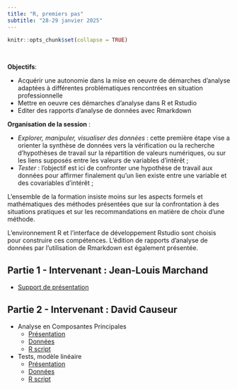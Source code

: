 ```yaml
---
title: "R, premiers pas"
subtitle: "28-29 janvier 2025"
---
```


```r
knitr::opts_chunk$set(collapse = TRUE)
```

&nbsp;

**Objectifs**: 

* Acquérir une autonomie dans la mise en oeuvre de
démarches d'analyse adaptées à différentes
problématiques rencontrées en situation professionnelle
* Mettre en oeuvre ces démarches d'analyse dans R et Rstudio
* Editer des rapports d'analyse de données avec Rmarkdown

**Organisation de la session** : 

* *Explorer, manipuler, visualiser des données* : cette première étape vise a orienter la synthèse de données vers la vérification ou la recherche d'hypothèses de travail sur la répartition de valeurs numériques, ou sur les liens supposés entre les valeurs de variables d'intérêt ;
* *Tester* : l'objectif est ici de confronter une hypothèse de travail aux données pour affirmer finalement qu'un lien existe entre une variable et des covariables d'intérêt ; 

L'ensemble de la formation insiste moins sur les aspects formels et mathématiques des méthodes présentées que sur la confrontation à des situations pratiques et sur les recommandations en matière de choix d'une méthode. 

L'environnement R et l'interface de développement Rstudio sont choisis pour construire ces compétences. L'édition de rapports d'analyse de données par l'utilisation de Rmarkdown est également présentée.  

## Partie 1 - Intervenant : Jean-Louis Marchand

* [Support de présentation](https://jlmarchand.github.io/initiationR/IntroR.html) 

## Partie 2 - Intervenant : David Causeur

* Analyse en Composantes Principales
  + [Présentation](./teaching/pdfs/slidesPCA.pdf) 
  + [Données](./teaching/data/FC/pig10.txt)
  + [R script](./teaching/scripts/ScriptsPCA.R)   

* Tests, modèle linéaire
  + [Présentation](./teaching/pdfs/slides_tests.pdf) 
  + [Données](./teaching/data/FC/fruit.txt)
  + [R script](./teaching/scripts/ScriptsTests.R)   
